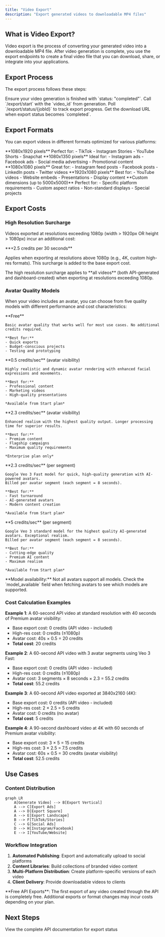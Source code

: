```yaml
---
title: "Video Export"
description: "Export generated videos to downloadable MP4 files"
---
```


## What is Video Export?

Video export is the process of converting your generated video into a downloadable MP4 file. After video generation is complete, you use the export endpoints to create a final video file that you can download, share, or integrate into your applications.

## Export Process

The export process follows these steps:

<Steps>
  <Step title="Complete Video Generation">
    Ensure your video generation is finished with `status: "completed"`.
  </Step>
  <Step title="Start Export">
    Call `/export/start` with the `video_id` from generation.
  </Step>
  <Step title="Monitor Progress">
    Poll `/export/status/{jobId}` to track export progress.
  </Step>
  <Step title="Download Video">
    Get the download URL when export status becomes `completed`.
  </Step>
</Steps>

## Export Formats

You can export videos in different formats optimized for various platforms:

<CardGroup cols={2}>
  <Card title="Vertical (9:16)" icon="mobile">
    **1080x1920 pixels**
    Perfect for:
    - TikTok
    - Instagram Stories
    - YouTube Shorts
    - Snapchat
  </Card>
  <Card title="Ads (4:5)" icon="rectangle-vertical">
    **1080x1350 pixels**
    Ideal for:
    - Instagram ads
    - Facebook ads
    - Social media advertising
    - Promotional content
  </Card>
  <Card title="Square (1:1)" icon="square">
    **1080x1080 pixels**
    Great for:
    - Instagram feed posts
    - Facebook posts
    - LinkedIn posts
    - Twitter videos
  </Card>
  <Card title="Landscape (16:9)" icon="desktop">
    **1920x1080 pixels**
    Best for:
    - YouTube videos
    - Website embeds
    - Presentations
    - Display content
  </Card>
  <Card title="Custom" icon="sliders">
    **Custom dimensions (up to 5000x5000)**
    Perfect for:
    - Specific platform requirements
    - Custom aspect ratios
    - Non-standard displays
    - Special projects
  </Card>
</CardGroup>

## Export Costs

### High Resolution Surcharge

Videos exported at resolutions exceeding 1080p (width > 1920px OR height > 1080px) incur an additional cost:

<Card title="High Resolution Cost" icon="expand">
  **+2.5 credits per 30 seconds**
  
  Applies when exporting at resolutions above 1080p (e.g., 4K, custom high-res formats).
  This surcharge is added to the base export cost.
</Card>

<Warning>
The high resolution surcharge applies to **all videos** (both API-generated and dashboard-created) when exporting at resolutions exceeding 1080p.
</Warning>

### Avatar Quality Models

When your video includes an avatar, you can choose from five quality models with different performance and cost characteristics:

<CardGroup cols={2}>
  <Card title="Standard" icon="zap">
    **Free**
    
    Basic avatar quality that works well for most use cases. No additional credits required.
    
    **Best for:**
    - Quick exports
    - Budget-conscious projects
    - Testing and prototyping
  </Card>
  
  <Card title="Premium" icon="gem">
    **0.5 credits/sec** (avatar visibility)
    
    Highly realistic and dynamic avatar rendering with enhanced facial expressions and movements.
    
    **Best for:**
    - Professional content
    - Marketing videos
    - High-quality presentations
    
    *Available from Start plan*
  </Card>
  
  <Card title="Ultra" icon="crown">
    **2.3 credits/sec** (avatar visibility)
    
    Enhanced realism with the highest quality output. Longer processing time for superior results.
    
    **Best for:**
    - Premium content
    - Flagship campaigns
    - Maximum quality requirements
    
    *Enterprise plan only*
  </Card>
  
  <Card title="Veo 3 Fast" icon="google">
    **2.3 credits/sec** (per segment)
    
    Google Veo 3 Fast model for quick, high-quality generation with AI-powered avatars.
    Billed per avatar segment (each segment = 8 seconds).
    
    **Best for:**
    - Fast turnaround
    - AI-generated avatars
    - Modern content creation
    
    *Available from Start plan*
  </Card>
  
  <Card title="Veo 3" icon="google">
    **5 credits/sec** (per segment)
    
    Google Veo 3 standard model for the highest quality AI-generated avatars. Exceptional realism.
    Billed per avatar segment (each segment = 8 seconds).
    
    **Best for:**
    - Cutting-edge quality
    - Premium AI content
    - Maximum realism
    
    *Available from Start plan*
  </Card>
</CardGroup>

<Note>
**Model availability:** Not all avatars support all models. Check the `model_available` field when fetching avatars to see which models are supported.
</Note>

### Cost Calculation Examples

**Example 1**: A 60-second API video at standard resolution with 40 seconds of Premium avatar visibility:
- Base export cost: 0 credits (API video - included)
- High-res cost: 0 credits (≤1080p)
- Avatar cost: 40s × 0.5 = 20 credits
- **Total cost**: 20 credits

**Example 2**: A 60-second API video with 3 avatar segments using Veo 3 Fast:
- Base export cost: 0 credits (API video - included)
- High-res cost: 0 credits (≤1080p)
- Avatar cost: 3 segments × 8 seconds × 2.3 = 55.2 credits
- **Total cost**: 55.2 credits

**Example 3**: A 60-second API video exported at 3840x2160 (4K):
- Base export cost: 0 credits (API video - included)
- High-res cost: 2 × 2.5 = 5 credits
- Avatar cost: 0 credits (no avatar)
- **Total cost**: 5 credits

**Example 4**: A 90-second dashboard video at 4K with 60 seconds of Premium avatar visibility:
- Base export cost: 3 × 5 = 15 credits
- High-res cost: 3 × 2.5 = 7.5 credits
- Avatar cost: 60s × 0.5 = 30 credits (avatar visibility)
- **Total cost**: 52.5 credits

## Use Cases

### Content Distribution
```mermaid
graph LR
    A[Generate Video] --> B[Export Vertical]
    A --> C[Export Ads]
    A --> D[Export Square]  
    A --> E[Export Landscape]
    B --> F[TikTok/Stories]
    C --> G[Social Ads]
    D --> H[Instagram/Facebook]
    E --> I[YouTube/Website]
```

### Workflow Integration
1. **Automated Publishing**: Export and automatically upload to social platforms
2. **Content Libraries**: Build collections of branded video content
3. **Multi-Platform Distribution**: Create platform-specific versions of each video
4. **Client Delivery**: Provide downloadable videos to clients

<Tip>
**Free API Exports**: The first export of any video created through the API is completely free. Additional exports or format changes may incur costs depending on your plan.
</Tip>

## Next Steps

<Card title="Export Status API" href="/api-reference/export/status" icon="code">
  View the complete API documentation for export status
</Card>